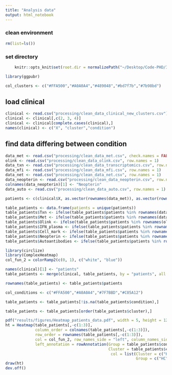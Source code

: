 ```yaml
---
title: "Analysis data"
output: html_notebook
---
```




### clean environment
```r
rm(list=ls())
```

### set directory
```r
    knitr::opts_knit$set(root.dir = normalizePath("~/Desktop/Code-PHD/IFN_Covid_multiomics/"))  
```

```r
library(ggpubr)
```

```r
col_clusters <- c("#FFA500","#A0A0A4","#489048","#bd7f7b","#7b98bd")
```

## load clinical
```r
clinical <- read.csv("processing/clean_data_clinical_new_clusters.csv")
clinical <- clinical[,c(2, 3, 4)]
clinical <- clinical[complete.cases(clinical),]
names(clinical) <- c("X", "cluster","condition")
```

## find data differing between condition
```r
data_met <- read.csv("processing/clean_data_met.csv", check.names = FALSE, row.names = 1)
olink <- read.csv("processing/clean_data_olink.csv", row.names = 1)
data_txn <- read.csv("processing/clean_data_transcriptomics.csv", row.names = 1)
data_mfi <- read.csv("processing/clean_data_mfi.csv", row.names = 1)
data_net <- read.csv("processing/clean_data_net.csv", row.names = 1)
data_neopterin <- read.csv("processing/clean_data_neopterin.csv", row.names = 1)
colnames(data_neopterin)[1] <- "Neopterin"
data_auto <- read.csv("processing/clean_data_auto.csv", row.names = 1)
```

```r
patients <- c(clinical$X, as.vector(rownames(data_met)), as.vector(rownames(olink)), as.vector(rownames(data_txn)), as.vector(rownames(data_mfi)), as.vector(rownames(data_neopterin)), as.vector(rownames(data_net)), as.vector(rownames(data_auto)))
```

```r
table_patients <- data.frame(patients = unique(patients))
table_patients$Txn <- ifelse(table_patients$patients %in% rownames(data_txn), 1, 0)
table_patients$Met <- ifelse(table_patients$patients %in% rownames(data_met), 1, 0)
table_patients$Olink <- ifelse(table_patients$patients %in% rownames(olink), 1, 0)
table_patients$IFN_plasma <- ifelse(table_patients$patients %in% rownames(data_mfi), 1, 0)
table_patients$Cell_mark <- ifelse(table_patients$patients %in% rownames(data_net), 1, 0)
table_patients$Neopterin <- ifelse(table_patients$patients %in% rownames(data_neopterin), 1, 0)
table_patients$Autoantibodies <- ifelse(table_patients$patients %in% rownames(data_auto), 1, 0)
```

```r
library(circlize)
library(ComplexHeatmap)
col_fun_2 = colorRamp2(c(0, 1), c("white", "blue"))
```



```r
names(clinical)[1] <- "patients"
table_patients <- merge(clinical, table_patients, by = "patients", all.y = TRUE)
```

```r
rownames(table_patients) <- table_patients$patients
```

```r
col_conditions <- c("#FFA500","#A0A0A4","#7F7BBD","#C05A12")
```

```r
table_patients <- table_patients[!is.na(table_patients$condition),]
```

```r
table_patients <- table_patients[order(table_patients$cluster),]
```

```r
pdf("results/figures/Heatmap_patients_data.pdf", width = 5, height = 12)
ht = Heatmap(table_patients[,-c(1:3)], 
             column_order = colnames(table_patients[,-c(1:3)]),  
             row_order = rownames(table_patients[,-c(1:3)]),
             col = col_fun_2, row_names_side = "left", column_names_side = "top", border = TRUE, rect_gp = gpar(col = "black", lwd = 2),
             left_annotation = rowAnnotation(Group = table_patients$condition,
                                             Cluster = table_patients$cluster,
                                              col = list(Cluster = c("HC" = col_clusters[1], "Conv" = col_clusters[2], "LIS" = col_clusters[3], "HIS" = col_clusters[4], "MIS" = col_conditions[4]),
                                                         Group = c("HC" = col_conditions[1], "Conv" = col_conditions[2], "Mild" = col_conditions[3], "Severe" = col_conditions[4])), show_legend = TRUE))
draw(ht)
dev.off()
```
